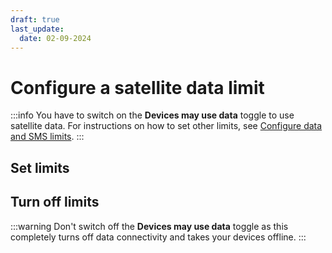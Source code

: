 ```yaml
---
draft: true
last_update: 
  date: 02-09-2024
---
```


# Configure a satellite data limit


<ConfigureLimitsIntroductionPartial />

:::info
You have to switch on the **Devices may use data** toggle to use satellite data.
For instructions on how to set other limits, see [Configure data and SMS limits](/how-tos/configure-data-sms-limits).
:::

## Set limits

<SetLimitInstructionsPartial
  limitType="satellite"
  limitValue="Bytes"
  dropdownLabel="Monthly Satellite Limit"
  toggleLabel="Satellite Data"
  exampleLimit="500 Bytes"
/>

## Turn off limits

<TurnOffLimitInstructionsPartial
  dropdownLabel="Monthly Satellite Limit"
/>

:::warning
Don't switch off the **Devices may use data** toggle as this completely turns off data connectivity and takes your devices offline.
:::
